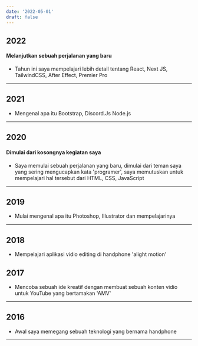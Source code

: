 ```yaml
---
date: '2022-05-01'
draft: false
---
```


## 2022

#### Melanjutkan sebuah perjalanan yang baru

- Tahun ini saya mempelajari lebih detail tentang React, Next JS, TailwindCSS, After Effect, Premier Pro

---

## 2021

- Mengenal apa itu Bootstrap, Discord.Js Node.js

---

## 2020

#### Dimulai dari kosongnya kegiatan saya

- Saya memulai sebuah perjalanan yang baru, dimulai dari teman saya yang sering mengucapkan kata 'programer', saya memutuskan untuk mempelajari hal tersebut dari HTML, CSS, JavaScript

--- 

## 2019

- Mulai mengenal apa itu Photoshop, Illustrator dan mempelajarinya

---

## 2018

- Mempelajari aplikasi vidio editing di handphone 'alight motion'

## 2017

- Mencoba sebuah ide kreatif dengan membuat sebuah konten vidio untuk YouTube yang bertamakan 'AMV'

---

## 2016

- Awal saya memegang sebuah teknologi yang bernama handphone

---
